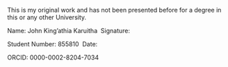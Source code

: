 \vspace{45mm}

This is my original work and has not been presented before for a degree in this or any other University. 

\vspace{25mm}

Name: John King'athia Karuitha \hfill\ Signature: \ldots \ldots \ldots \ldots \ldots \ldots \ldots

\vspace{3mm}

Student Number: 855810 \hfill\ Date: \today

\vspace{3mm}

ORCID: 0000-0002-8204-7034